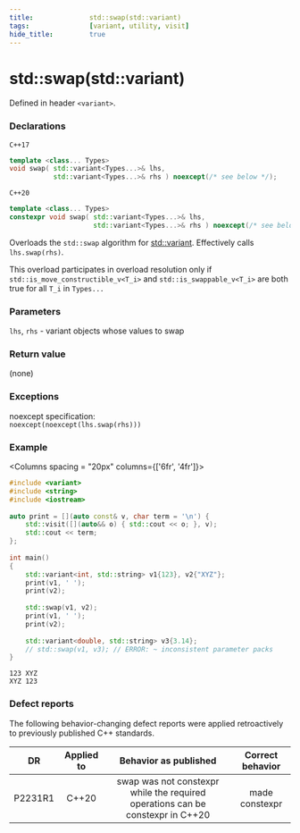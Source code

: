 ```yaml
---
title:				std::swap(std::variant)
tags:				[variant, utility, visit]
hide_title:			true
---
```



# std::swap(std::variant)

Defined in header `<variant>`.

### Declarations
`C++17`
```cpp
template <class... Types>
void swap( std::variant<Types...>& lhs,
           std::variant<Types...>& rhs ) noexcept(/* see below */);
```
`C++20`
```cpp
template <class... Types>
constexpr void swap( std::variant<Types...>& lhs,
                     std::variant<Types...>& rhs ) noexcept(/* see below */);
```

Overloads the `std::swap` algorithm for [std::variant](../variant). Effectively calls `lhs.swap(rhs)`.

This overload participates in overload resolution only if `std::is_move_constructible_v<T_i>` and `std::is_swappable_v<T_i>` are both true for all `T_i` in `Types...`

### Parameters
`lhs`, `rhs`	-	variant objects whose values to swap
### Return value
(none)

### Exceptions
noexcept specification:  
`noexcept(noexcept(lhs.swap(rhs)))`

### Example

<Columns spacing = "20px" columns={['6fr', '4fr']}>
<div>

```cpp
#include <variant>
#include <string>
#include <iostream>
 
auto print = [](auto const& v, char term = '\n') {
    std::visit([](auto&& o) { std::cout << o; }, v);
    std::cout << term;
};
 
int main()
{
    std::variant<int, std::string> v1{123}, v2{"XYZ"};
    print(v1, ' ');
    print(v2);
 
    std::swap(v1, v2);
    print(v1, ' ');
    print(v2);
 
    std::variant<double, std::string> v3{3.14};
    // std::swap(v1, v3); // ERROR: ~ inconsistent parameter packs
}
```

</div>

<div>

```plaintext title="Result"
123 XYZ
XYZ 123
```

</div>
</Columns>

### Defect reports
The following behavior-changing defect reports were applied retroactively to previously published C++ standards.

|    DR   | Applied to |                              Behavior as published                             | Correct behavior |
|:-------:|:----------:|:------------------------------------------------------------------------------:|:----------------:|
| P2231R1 | C++20      | swap was not constexpr while the required operations can be constexpr in C++20 | made constexpr   |